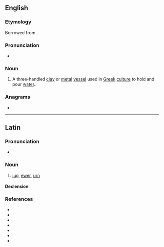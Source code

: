 ==English==
{{wikipedia}}

===Etymology===
Borrowed from {{bor|en|grc|ὑδρία||water jar or water container}}.

===Pronunciation===
* {{IPA|/ˈhaɪdɹeə/|lang=en}}

===Noun===
{{en-noun|s|hydriae|hydriai}}

# A three-handled [[clay]] or [[metal]] [[vessel]] used in [[Greek]] [[culture]] to hold and pour [[water]]..

===Anagrams===
* {{anagrams|en|a=adhiry|Riyadh}}

----

==Latin==

===Pronunciation===
* {{la-IPA|hydria}}

===Noun===
{{la-noun|hydria<1>}}

# [[jug]], [[ewer]], [[urn]]

====Declension====
{{la-ndecl|hydria<1>}}

===References===
* {{R:L&S}}
* {{R:Elementary Lewis}}
* {{R:du Cange}}
* {{R:Gaffiot}}
* {{R:PersEnc}}
* {{R:Peck}}
* {{R:Smith's Antiquities}}